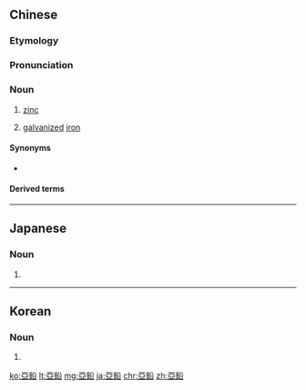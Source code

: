 {{also|亜鉛|亚铅}}
==Chinese==
{{zh-forms|s=亚铅}}

===Etymology===
{{wasei kango|亜鉛|あえん|}}

===Pronunciation===
{{zh-pron
|m=yàqiān
|c=aa3 jyun4
|md=ā-iòng
|mn=a-iân
|cat=n
}}

===Noun===
{{zh-noun}}

# {{lb|zh|dated}} [[zinc]]
# {{lb|zh|Min Nan}} [[galvanized]] [[iron]]

====Synonyms====
* {{sense|zinc}} {{zh-l|鋅}}

====Derived terms====
{{zh-der|亞鉛鉼|亞鉛線}}

----

==Japanese==
{{ja-kanjitab|あ|えん|yomi=o}}

===Noun===
{{ja-noun|shin=亜鉛|あえん}}

# {{alternative spelling of|亜鉛|lang=ja}}

----

==Korean==
{{ko-hanjatab}}

===Noun===
{{ko-noun|hj|hangeul=아연}}

# {{hanja form of|아연|zinc}}

[[ko:亞鉛]]
[[lt:亞鉛]]
[[mg:亞鉛]]
[[ja:亞鉛]]
[[chr:亞鉛]]
[[zh:亞鉛]]